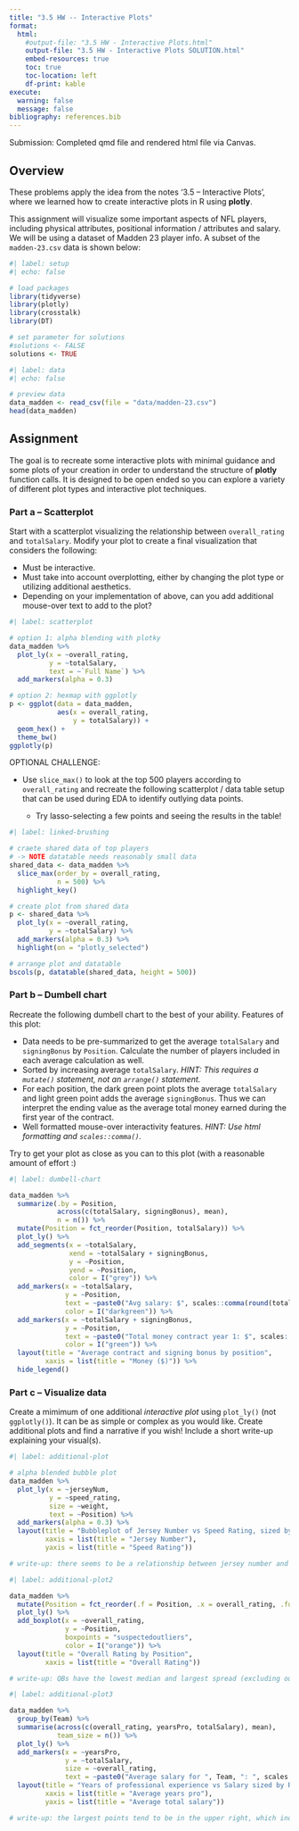 ```yaml
---
title: "3.5 HW -- Interactive Plots"
format:
  html:
    #output-file: "3.5 HW - Interactive Plots.html"
    output-file: "3.5 HW - Interactive Plots SOLUTION.html"
    embed-resources: true
    toc: true
    toc-location: left
    df-print: kable
execute: 
  warning: false
  message: false
bibliography: references.bib
---
```


Submission: Completed qmd file and rendered html file via Canvas.

## Overview

These problems apply the idea from the notes '3.5 -- Interactive Plots', where we learned how to create interactive plots in R using **plotly**.

This assignment will visualize some important aspects of NFL players, including physical attributes, positional information / attributes and salary. We will be using a dataset of Madden 23 player info. A subset of the `madden-23.csv` data is shown below:

```r
#| label: setup
#| echo: false

# load packages
library(tidyverse)
library(plotly)
library(crosstalk)
library(DT)

# set parameter for solutions
#solutions <- FALSE
solutions <- TRUE

```

```r
#| label: data
#| echo: false

# preview data
data_madden <- read_csv(file = "data/madden-23.csv")
head(data_madden)

```

## Assignment

The goal is to recreate some interactive plots with minimal guidance and some plots of your creation in order to understand the structure of **plotly** function calls. It is designed to be open ended so you can explore a variety of different plot types and interactive plot techniques.

### Part a -- Scatterplot

Start with a scatterplot visualizing the relationship between `overall_rating` and `totalSalary`. Modify your plot to create a final visualization that considers the following:

- Must be interactive.
- Must take into account overplotting, either by changing the plot type or utilizing additional aesthetics.
- Depending on your implementation of above, can you add additional mouse-over text to add to the plot?

```r
#| label: scatterplot

# option 1: alpha blending with plotky
data_madden %>% 
  plot_ly(x = ~overall_rating,
          y = ~totalSalary,
          text = ~`Full Name`) %>% 
  add_markers(alpha = 0.3)

# option 2: hexmap with ggplotly
p <- ggplot(data = data_madden,
            aes(x = overall_rating,
                y = totalSalary)) + 
  geom_hex() + 
  theme_bw()
ggplotly(p)

```

OPTIONAL CHALLENGE:

- Use `slice_max()` to look at the top 500 players according to `overall_rating` and recreate the following scatterplot / data table setup that can be used during EDA to identify outlying data points.

    - Try lasso-selecting a few points and seeing the results in the table!

```r
#| label: linked-brushing

# craete shared data of top players
# -> NOTE datatable needs reasonably small data
shared_data <- data_madden %>% 
  slice_max(order_by = overall_rating,
            n = 500) %>% 
  highlight_key()

# create plot from shared data
p <- shared_data %>% 
  plot_ly(x = ~overall_rating,
          y = ~totalSalary) %>% 
  add_markers(alpha = 0.3) %>%
  highlight(on = "plotly_selected")

# arrange plot and datatable
bscols(p, datatable(shared_data, height = 500))

```

### Part b -- Dumbell chart

Recreate the following dumbell chart to the best of your ability. Features of this plot:

- Data needs to be pre-summarized to get the average `totalSalary` and `signingBonus` by `Position`. Calculate the number of players included in each average calculation as well.
- Sorted by increasing average `totalSalary`. *HINT: This requires a `mutate()` statement, not an `arrange()` statement.*
- For each position, the dark green point plots the average `totalSalary` and light green point adds the average `signingBonus`. Thus we can interpret the ending value as the average total money earned during the first year of the contract.
- Well formatted mouse-over interactivity features. *HINT: Use html formatting and `scales::comma()`.*

Try to get your plot as close as you can to this plot (with a reasonable amount of effort :)

```r
#| label: dumbell-chart

data_madden %>% 
  summarize(.by = Position,
            across(c(totalSalary, signingBonus), mean),
            n = n()) %>% 
  mutate(Position = fct_reorder(Position, totalSalary)) %>% 
  plot_ly() %>% 
  add_segments(x = ~totalSalary,
               xend = ~totalSalary + signingBonus,
               y = ~Position,
               yend = ~Position,
               color = I("grey")) %>% 
  add_markers(x = ~totalSalary,
              y = ~Position,
              text = ~paste0("Avg salary: $", scales::comma(round(totalSalary, 0)), "<br>Avg signing bonus: $", scales::comma(round(signingBonus, 0)), "<br>Sample size: ", n, " players"),
              color = I("darkgreen")) %>%
  add_markers(x = ~totalSalary + signingBonus,
              y = ~Position,
              text = ~paste0("Total money contract year 1: $", scales::comma(round(totalSalary + signingBonus, 0))),
              color = I("green")) %>% 
  layout(title = "Average contract and signing bonus by position",
         xaxis = list(title = "Money ($)")) %>% 
  hide_legend()

```

### Part c -- Visualize data

Create a mimimum of one additional *interactive plot* using `plot_ly()` (not `ggplotly()`). It can be as simple or complex as you would like. Create additional plots and find a narrative if you wish! Include a short write-up explaining your visual(s).

```r
#| label: additional-plot

# alpha blended bubble plot
data_madden %>% 
  plot_ly(x = ~jerseyNum,
          y = ~speed_rating,
          size = ~weight,
          text = ~Position) %>% 
  add_markers(alpha = 0.3) %>% 
  layout(title = "Bubbleplot of Jersey Number vs Speed Rating, sized by Weight",
         xaxis = list(title = "Jersey Number"),
         yaxis = list(title = "Speed Rating"))

# write-up: there seems to be a relationship between jersey number and the physical attributes of a player and their position, plotted in this case is speed and weight

```

```r
#| label: additional-plot2

data_madden %>%
  mutate(Position = fct_reorder(.f = Position, .x = overall_rating, .fun = median)) %>%
  plot_ly() %>%
  add_boxplot(x = ~overall_rating,
              y = ~Position,
              boxpoints = "suspectedoutliers",
              color = I("orange")) %>%
  layout(title = "Overall Rating by Position",
         xaxis = list(title = "Overall Rating"))

# write-up: QBs have the lowest median and largest spread (excluding outliers), with punters and kickers having the most consistently high ratings. All other posisions are fairly similar in terms of distribution of overall rating

```

```r
#| label: additional-plot3

data_madden %>% 
  group_by(Team) %>%
  summarise(across(c(overall_rating, yearsPro, totalSalary), mean),
            team_size = n()) %>%
  plot_ly() %>%
  add_markers(x = ~yearsPro,
              y = ~totalSalary,
              size = ~overall_rating,
              text = ~paste0("Average salary for ", Team, ": ", scales::comma(totalSalary, prefix = "$"), "\nAverage years of experience: ", round(yearsPro, digits = 2), "\nTeam average rating: ", round(overall_rating, digits = 2))) %>%
  layout(title = "Years of professional experience vs Salary sized by Rating",
         xaxis = list(title = "Average years pro"),
         yaxis = list(title = "Average total salary"))

# write-up: the largest points tend to be in the upper right, which indicates that the best teams are the most experienced and have the highest payrolls

```
